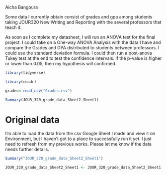 Aicha Bangoura

Some data I currently obtain consist of grades and gpa among students taking JOUR320 New Writing and Reporting with the several professors that teach it.

As soon as I complete my datasheet, I will run an ANOVA test for the final project. I could take on a One-way ANOVA Analysis with the data I have and compare the Grades and GPA distributed to students between professors. I could use the standard deviation formula. I could then run a post-anova Tukey test at the end to test the confidence intervals. If the p-value is higher or lower than 0.05, then my hypothesis will confirmed. 
```r
library(tidyverse)
```


```r
library(readr)

grades<-read_csv("Grades.csv")
```
```r
Summary(JOUR_320_grade_data_Sheet2_Sheet1)
```

# Original data

I'm able to load the data from the csv Google Sheet I made and view it on Environment, but I haven't got to a place to successfully run it yet. I just need to refresh from my previous works. Please let me know if the data needs further details.

```r
Summary("JOUR_320_grade_data_Sheet2_Sheet1")
```

```r
JOUR_320_grade_data_Sheet2_Sheet1 <- JOUR_320_grade_data_Sheet2_Sheet1 |> mutate()

```

